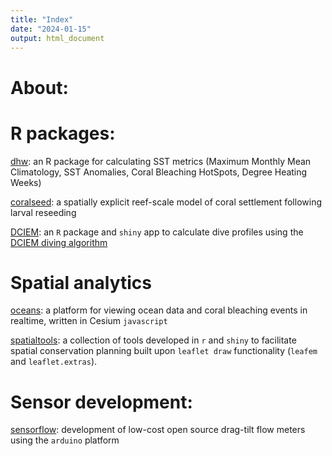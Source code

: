 ```yaml
---
title: "Index"
date: "2024-01-15"
output: html_document
---
```


# About:

# R packages:

[dhw](https://marine-ecologist.github.io/dhw/): an R package for calculating SST metrics (Maximum Monthly Mean Climatology, SST Anomalies, Coral Bleaching HotSpots, Degree Heating Weeks)

[coralseed](https://marine-ecologist.github.io/coralseed/): a spatially explicit reef-scale model of coral settlement following larval reseeding

[DCIEM](https://marine-ecologist.github.io/DCIEM/): an `R` package and `shiny` app to calculate dive profiles using the [DCIEM diving algorithm](https://www.divegearexpress.com/amfile/file/download/file/143/product/8927/)

# Spatial analytics

[oceans](https://marine-ecologist.github.io/oceans/index.html): a platform for viewing ocean data and coral bleaching events in realtime, written in Cesium `javascript`

[spatialtools](https://marine-ecologist.github.io/spatialtools/): a collection of tools developed in `r` and `shiny` to facilitate spatial conservation planning built upon `leaflet draw` functionality (`leafem` and `leaflet.extras`).

# Sensor development:

[sensorflow](https://github.com/marine-ecologist/sensorflow): development of low-cost open source drag-tilt flow meters using the `arduino` platform

